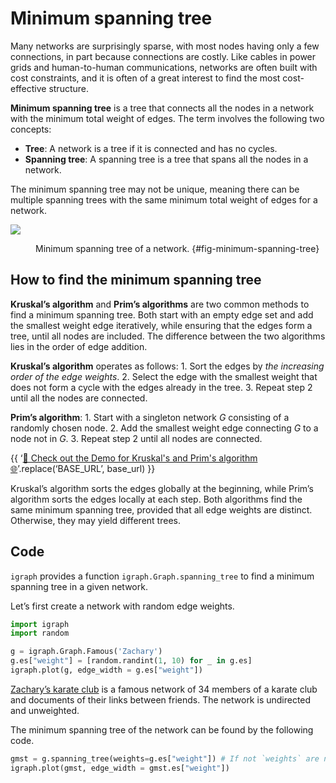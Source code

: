 # Minimum spanning tree

Many networks are surprisingly sparse, with most nodes having only a few connections, in part because connections are costly.
Like cables in power grids and human-to-human communications, networks are often built with cost constraints, and it is often of a great interest to find the most cost-effective structure.

**Minimum spanning tree** is a tree that connects all the nodes in a network with the minimum total weight of edges.
The term involves the following two concepts:

- **Tree**: A network is a tree if it is connected and has no cycles.
- **Spanning tree**: A spanning tree is a tree that spans all the nodes in a network.

The minimum spanning tree may not be unique, meaning there can be multiple spanning trees with the same minimum total weight of edges for a network.

![](../figs/minimum-spanning-tree.jpg){#fig-minimum-spanning-tree fig-alt="Minimum spanning tree of a network."}

: Minimum spanning tree of a network. {#fig-minimum-spanning-tree}

## How to find the minimum spanning tree

**Kruskal's algorithm** and **Prim's algorithms** are two common methods to find a minimum spanning tree.
Both start with an empty edge set and add the smallest weight edge iteratively, while ensuring that the edges form a tree, until all nodes are included.
The difference between the two algorithms lies in the order of edge addition.

**Kruskal's algorithm** operates as follows:
1. Sort the edges by *the increasing order of the edge weights*.
2. Select the edge with the smallest weight that does not form a cycle with the edges already in the tree.
3. Repeat step 2 until all the nodes are connected.

**Prim's algorithm**:
1. Start with a singleton network $G$ consisting of a randomly chosen node.
2. Add the smallest weight edge connecting $G$ to a node not in $G$.
3. Repeat step 2 until all nodes are connected.

{{ '[🚀 Check out the Demo for Kruskal\'s and Prim\'s algorithm 🌐]( BASE_URL/vis/kruskal-vs-prime.html)'.replace('BASE_URL', base_url) }}

Kruskal's algorithm sorts the edges globally at the beginning, while Prim's algorithm sorts the edges locally at each step.
Both algorithms find the same minimum spanning tree, provided that all edge weights are distinct.
Otherwise, they may yield different trees.

## Code

`igraph` provides a function `igraph.Graph.spanning_tree` to find a minimum spanning tree in a given network.

Let's first create a network with random edge weights.
```python
import igraph
import random

g = igraph.Graph.Famous('Zachary')
g.es["weight"] = [random.randint(1, 10) for _ in g.es]
igraph.plot(g, edge_width = g.es["weight"])
```

::: {.callout-note}
[Zachary's karate club](https://en.wikipedia.org/wiki/Zachary%27s_karate_club) is a famous network of 34 members of a karate club and documents of their links between friends.
The network is undirected and unweighted.
:::

The minimum spanning tree of the network can be found by the following code.

```python
gmst = g.spanning_tree(weights=g.es["weight"]) # If not `weights` are not specified, the edges are assumed to be unweighted
igraph.plot(gmst, edge_width = gmst.es["weight"])
```